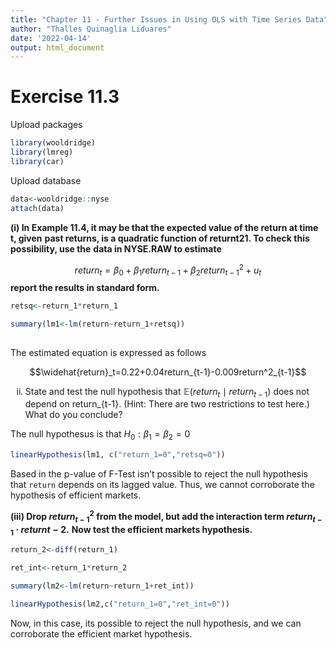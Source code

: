 ---
title: "Chapter 11 - Further Issues in Using OLS with Time Series Data"
author: "Thalles Quinaglia Liduares"
date: '2022-04-14'
output: html_document
---

# Exercise 11.3

Upload packages

```{r, warning=FALSE, message=FALSE}

library(wooldridge)
library(lmreg)
library(car)

```

Upload database


```{r, warning=FALSE, message=FALSE}

data<-wooldridge::nyse
attach(data)

```

**(i) In Example 11.4, it may be that the expected value of the return at time t, given** 
**past returns, is a quadratic function of returnt21. To check this possibility, use the**
**data in NYSE.RAW to estimate**

$$return_t=\beta_0+\beta_1return_{t-1}+\beta_2return^2_{t-1}+u_t$$
**report the results in standard form.**

```{r}

retsq<-return_1*return_1

summary(lm1<-lm(return~return_1+retsq))
        
```
The estimated equation is expressed as follows

$$\widehat{return}_t=0.22+0.04return_{t-1}-0.009return^2_{t-1}$$


(ii) State and test the null hypothesis that $\mathbb{E}(return_t \mid return_{t-1})$ does not depend on 
return_{t-1}. (Hint: There are two restrictions to test here.) What do you conclude?

The null hypothesus is that $H_0: \beta_1=\beta_2=0$

```{r}
linearHypothesis(lm1, c("return_1=0","retsq=0"))
```

Based in the p-value of F-Test isn't possible to reject the null hypothesis that
`return` depends on its lagged value. Thus, we cannot corroborate the hypothesis 
of efficient markets.

**(iii) Drop $return^2_{t-1}$ from the model, but add the interaction term $return_{t-1}\cdot return{t-2}$.**
**Now test the efficient markets hypothesis.**

```{r}

return_2<-diff(return_1)

ret_int<-return_1*return_2

summary(lm2<-lm(return~return_1+ret_int))

```

```{r}

linearHypothesis(lm2,c("return_1=0","ret_int=0"))

```

Now, in this case, its possible to reject the null hypothesis, and we can corroborate
the efficient market hypothesis.